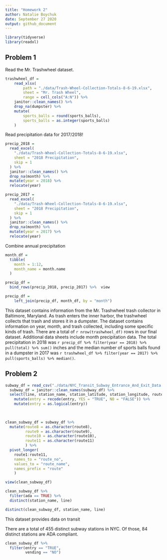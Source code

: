 ```yaml
---
title: "Homework 2"
author: Natalie Boychuk 
date: September 27 2020 
output: github_document
---
```


```r
library(tidyverse)
library(readxl)
```


## Problem 1 

Read the Mr. Trashwheel dataset. 

```r
trashwheel_df = 
	read_xlsx(
		path = "./data/Trash-Wheel-Collection-Totals-8-6-19.xlsx",
		sheet = "Mr. Trash Wheel",
		range = cell_cols("A:N")) %>% 
	janitor::clean_names() %>% 
	drop_na(dumpster) %>% 
	mutate(
		sports_balls = round(sports_balls),
		sports_balls = as.integer(sports_balls)
	)

```

Read precipitation data for 2017/2018! 

```r
precip_2018 = 
  read_excel(
    "./data/Trash-Wheel-Collection-Totals-8-6-19.xlsx",
    sheet = "2018 Precipitation",
    skip = 1
  ) %>% 
  janitor::clean_names() %>% 
  drop_na(month) %>% 
  mutate(year = 2018) %>% 
  relocate(year) 

precip_2017 = 
  read_excel(
    "./data/Trash-Wheel-Collection-Totals-8-6-19.xlsx",
    sheet = "2018 Precipitation",
    skip = 1
  ) %>% 
  janitor::clean_names() %>% 
  drop_na(month) %>% 
  mutate(year = 2017) %>% 
  relocate(year) 

```

Combine annual precipitation 

```r
month_df = 
  tibble(
    month = 1:12,
    month_name = month.name 
  ) 

precip_df = 
  bind_rows(precip_2018, precip_2017) %>%  view

precip_df =
	left_join(precip_df, month_df, by = "month") 

```

This dataset contains information from the Mr. Trashwheel trash collector in Baltimore, Maryland. As trash enters the inner harbor, the trashwheel collects that trash and stores it in a dumpster. The dataset contains information on year, month, and trash collected, including some specific kinds of trash. There are a total of `r nrow(trashwheel_df)` rows in our final dataset. Additional data sheets include month precipitation data. The total precipitation in 2018 was `r precip_df %>% filter(year == 2018) %>% pull(total) %>% sum()` inches and the median number of sports balls found in a dumpster in 2017 was `r trashwheel_df %>% filter(year == 2017) %>% pull(sports_balls) %>% median()`.


## Problem 2 

```r
subway_df = read_csv("./data/NYC_Transit_Subway_Entrance_And_Exit_Data.csv") 
  subway_df = janitor::clean_names(subway_df) %>%  
  select(line, station_name, station_latitude, station_longitude, route1, route2, route3, route4, route5, route6, route7, route8, route9, route10, route11, entrance_type, entry, vending, ada) %>% 
    mutate(entry = recode(entry, YES = "TRUE", NO = "FALSE")) %>% 
    mutate(entry = as.logical(entry))
 
  
```


```r
clean_subway_df = subway_df %>% 
  mutate(route8 = as.character(route8),
         route9 = as.character(route9),
         route10 = as.character(route10),
         route11 = as.character(route11)
         ) %>% 
  pivot_longer(
    route1:route11,
    names_to = "route_no",
    values_to = "route_name",
    names_prefix = "route"
    ) 

view(clean_subway_df)

clean_subway_df %>% 
  filter(ada == TRUE) %>% 
  distinct(station_name, line)

```

```r
distinct(clean_subway_df, station_name, line)
```


This dataset provides data on transit 

There are a total of 455 distinct subway stations in NYC. Of those, 84 distinct stations are ADA compliant. 

```r
clean_subway_df %>% 
  filter(entry == "TRUE",
         vending == "NO")
```





